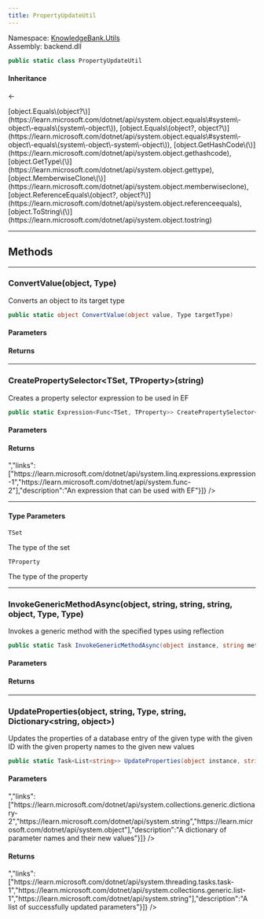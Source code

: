 ```yaml
---
title: PropertyUpdateUtil
---
```



Namespace: <a href='../Utils'>KnowledgeBank.Utils</a>  
Assembly: backend.dll  

```csharp
public static class PropertyUpdateUtil
```

#### Inheritance

<a href='https://learn.microsoft.com/dotnet/api/system.object' target='_blank' className="no-underline text-inherit hover:text-inherit inline"><CSharpType type='object' /></a> ← <a href='' target='_self' className="no-underline text-inherit hover:text-inherit inline"><CSharpType type='PropertyUpdateUtil' /></a>



<CollapsibleInherited title='Show Inherited Members (7)'>
[object.Equals\(object?\)](https://learn.microsoft.com/dotnet/api/system.object.equals\#system\-object\-equals\(system\-object\)), 
[object.Equals\(object?, object?\)](https://learn.microsoft.com/dotnet/api/system.object.equals\#system\-object\-equals\(system\-object\-system\-object\)), 
[object.GetHashCode\(\)](https://learn.microsoft.com/dotnet/api/system.object.gethashcode), 
[object.GetType\(\)](https://learn.microsoft.com/dotnet/api/system.object.gettype), 
[object.MemberwiseClone\(\)](https://learn.microsoft.com/dotnet/api/system.object.memberwiseclone), 
[object.ReferenceEquals\(object?, object?\)](https://learn.microsoft.com/dotnet/api/system.object.referenceequals), 
[object.ToString\(\)](https://learn.microsoft.com/dotnet/api/system.object.tostring)
</CollapsibleInherited>

---
## Methods

---
###  ConvertValue\(object, Type\)

Converts an object to its target type

```csharp
public static object ConvertValue(object value, Type targetType)
```

<h4 className='mb-0 ml-1'>Parameters</h4>
<TypeTable types={[{"name":"value","type":"object","links":["https://learn.microsoft.com/dotnet/api/system.object"],"description":"The value to be converted"},{"name":"targetType","type":"Type","links":["https://learn.microsoft.com/dotnet/api/system.type"],"description":"The target type"}]} />

<h4 className='mb-0 ml-1'>Returns</h4>
<TypeTable types={[{"name":"","type":"object","links":["https://learn.microsoft.com/dotnet/api/system.object"],"description":""}]} />

---
###  CreatePropertySelector\<TSet, TProperty\>\(string\)

Creates a property selector expression to be used in EF

```csharp
public static Expression<Func<TSet, TProperty>> CreatePropertySelector<TSet, TProperty>(string propertyName)
```

<h4 className='mb-0 ml-1'>Parameters</h4>
<TypeTable types={[{"name":"propertyName","type":"string","links":["https://learn.microsoft.com/dotnet/api/system.string"],"description":"The name of the property"}]} />

<h4 className='mb-0 ml-1'>Returns</h4>
<TypeTable types={[{"name":"","type":"Expression<Func>","links":["https://learn.microsoft.com/dotnet/api/system.linq.expressions.expression-1","https://learn.microsoft.com/dotnet/api/system.func-2"],"description":"An expression that can be used with EF"}]} />

---
#### Type Parameters

`TSet` 

The type of the set

`TProperty` 

The type of the property

---
###  InvokeGenericMethodAsync\(object, string, string, string, object, Type, Type\)

Invokes a generic method with the specified types using reflection

```csharp
public static Task InvokeGenericMethodAsync(object instance, string methodName, string id, string propertyName, object value, Type setType, Type propertyType)
```

<h4 className='mb-0 ml-1'>Parameters</h4>
<TypeTable types={[{"name":"instance","type":"object","links":["https://learn.microsoft.com/dotnet/api/system.object"],"description":"The instance to invoke the method on"},{"name":"methodName","type":"string","links":["https://learn.microsoft.com/dotnet/api/system.string"],"description":"Name of the method to invoke"},{"name":"id","type":"string","links":["https://learn.microsoft.com/dotnet/api/system.string"],"description":"First parameter to pass to the method"},{"name":"propertyName","type":"string","links":["https://learn.microsoft.com/dotnet/api/system.string"],"description":"Second parameter to pass to the method"},{"name":"value","type":"object","links":["https://learn.microsoft.com/dotnet/api/system.object"],"description":"Third parameter to pass to the method"},{"name":"setType","type":"Type","links":["https://learn.microsoft.com/dotnet/api/system.type"],"description":"First generic type parameter"},{"name":"propertyType","type":"Type","links":["https://learn.microsoft.com/dotnet/api/system.type"],"description":"Second generic type parameter"}]} />

<h4 className='mb-0 ml-1'>Returns</h4>
<TypeTable types={[{"name":"","type":"Task","links":["https://learn.microsoft.com/dotnet/api/system.threading.tasks.task"],"description":"Task representing the async operation"}]} />

---
###  UpdateProperties\(object, string, Type, string, Dictionary\<string, object\>\)

Updates the properties of a database entry of the given type with the given ID with the given property names to the given new values

```csharp
public static Task<List<string>> UpdateProperties(object instance, string methodName, Type type, string id, Dictionary<string, object> updates)
```

<h4 className='mb-0 ml-1'>Parameters</h4>
<TypeTable types={[{"name":"instance","type":"object","links":["https://learn.microsoft.com/dotnet/api/system.object"],"description":"The instance where the update method exists"},{"name":"methodName","type":"string","links":["https://learn.microsoft.com/dotnet/api/system.string"],"description":"The name of the update method in the given instance"},{"name":"type","type":"Type","links":["https://learn.microsoft.com/dotnet/api/system.type"],"description":"The type of the database entry"},{"name":"id","type":"string","links":["https://learn.microsoft.com/dotnet/api/system.string"],"description":"The ID of the databse entry"},{"name":"updates","type":"Dictionary<string, object>","links":["https://learn.microsoft.com/dotnet/api/system.collections.generic.dictionary-2","https://learn.microsoft.com/dotnet/api/system.string","https://learn.microsoft.com/dotnet/api/system.object"],"description":"A dictionary of parameter names and their new values"}]} />

<h4 className='mb-0 ml-1'>Returns</h4>
<TypeTable types={[{"name":"","type":"Task<List, string>","links":["https://learn.microsoft.com/dotnet/api/system.threading.tasks.task-1","https://learn.microsoft.com/dotnet/api/system.collections.generic.list-1","https://learn.microsoft.com/dotnet/api/system.string"],"description":"A list of successfully updated parameters"}]} />
